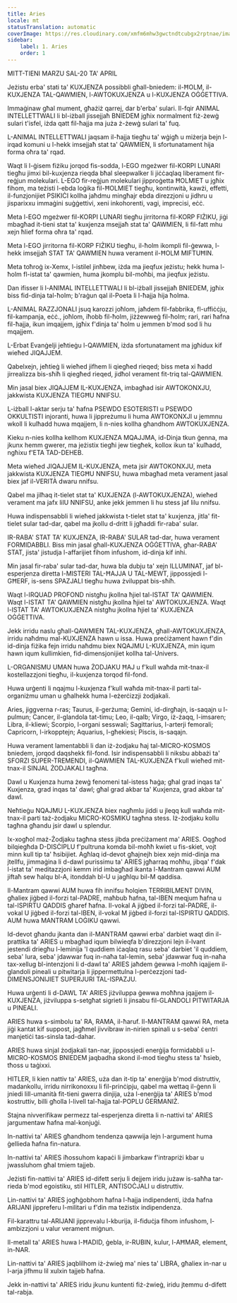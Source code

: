 ```yaml
---
title: Aries
locale: mt
statusTranslation: automatic
coverImage: https://res.cloudinary.com/xmfm6mhw3gwctndtcubgx2rptnae/image/upload/v1741354450/small_cover_tratado_esoterico_de_astrologia_hermetica_6210a35442.webp
sidebar:
    label: 1. Aries
    order: 1
---
```

MITT-TIENI MARZU SAL-20 TA' APRIL

Jeżistu erba' stati ta' KUXJENZA possibbli għall-bniedem: il-ĦOLM, il-KUXJENZA TAL-QAWMIEN, l-AWTOKUXJENZA u l-KUXJENZA OĠĠETTIVA.

Immaġinaw għal mument, għażiż qarrej, dar b'erba' sulari. Il-fqir ANIMAL INTELLETTWALI li bl-iżball jissejjaħ BNIEDEM jgħix normalment fiż-żewġ sulari t'isfel, iżda qatt fil-ħajja ma juża ż-żewġ sulari ta' fuq.

L-ANIMAL INTELLETTWALI jaqsam il-ħajja tiegħu ta' wġigħ u miżerja bejn l-irqad komuni u l-hekk imsejjaħ stat ta' QAWMIEN, li sfortunatament hija forma oħra ta' rqad.

Waqt li l-ġisem fiżiku jorqod fis-sodda, l-EGO mgeżwer fil-KORPI LUNARI tiegħu jimxi bil-kuxjenza rieqda bħal sleepwalker li jiċċaqlaq liberament fir-reġjun molekulari. L-EGO fir-reġjun molekulari jipproġetta ĦOLMIET u jgħix fihom, ma teżisti l-ebda loġika fil-ĦOLMIET tiegħu, kontinwità, kawżi, effetti, il-funzjonijiet PSIKIĊI kollha jaħdmu mingħajr ebda direzzjoni u jidhru u jisparixxu immaġini suġġettivi, xeni inkohorenti, vagi, imprecisi, eċċ.

Meta l-EGO mgeżwer fil-KORPI LUNARI tiegħu jirritorna fil-KORP FIŻIKU, jiġi mbagħad it-tieni stat ta' kuxjenza msejjaħ stat ta' QAWMIEN, li fil-fatt mhu xejn ħlief forma oħra ta' rqad.

Meta l-EGO jirritorna fil-KORP FIŻIKU tiegħu, il-ħolm ikompli fil-ġewwa, l-hekk imsejjaħ STAT TA' QAWMIEN huwa verament il-ĦOLM MIFTUĦIN.

Meta toħroġ ix-Xemx, l-istilel jinħbew, iżda ma jieqfux jeżistu; hekk huma l-ħolm fl-istat ta' qawmien, huma jkomplu bil-moħbi, ma jieqfux jeżistu.

Dan ifisser li l-ANIMAL INTELLETTWALI li bl-iżball jissejjaħ BNIEDEM, jgħix biss fid-dinja tal-ħolm; b'raġun qal il-Poeta li l-ħajja hija ħolma.

L-ANIMAL RAZZJONALI jsuq karozzi joħlom, jaħdem fil-fabbrika, fl-uffiċċju, fil-kampanja, eċċ., joħlom, iħobb fil-ħolm, jiżżewweġ fil-ħolm; rari, rari ħafna fil-ħajja, ikun imqajjem, jgħix f'dinja ta' ħolm u jemmen b'mod sod li hu mqajjem.

L-Erbat Evanġelji jeħtieġu l-QAWMIEN, iżda sfortunatament ma jgħidux kif wieħed JIQAJJEM.

Qabelxejn, jeħtieġ li wieħed jifhem li qiegħed rieqed; biss meta xi ħadd jirrealizza bis-sħiħ li qiegħed rieqed, jidħol verament fit-triq tal-QAWMIEN.

Min jasal biex JIQAJJEM IL-KUXJENZA, imbagħad isir AWTOKONXJU, jakkwista KUXJENZA TIEGĦU NNIFSU.

L-iżball l-aktar serju ta' ħafna PSEWDO ESOTERISTI u PSEWDO OKKULTISTI injoranti, huwa li jippreżumu li huma AWTOKONXJI u jemmnu wkoll li kulħadd huwa mqajjem, li n-nies kollha għandhom AWTOKUXJENZA.

Kieku n-nies kollha kellhom KUXJENZA MQAJJMA, id-Dinja tkun ġenna, ma jkunx hemm gwerer, ma jeżistix tiegħi jew tiegħek, kollox ikun ta' kulħadd, ngħixu f'ETA TAD-DEHEB.

Meta wieħed JIQAJJEM IL-KUXJENZA, meta jsir AWTOKONXJU, meta jakkwista KUXJENZA TIEGĦU NNIFSU, huwa mbagħad meta verament jasal biex jaf il-VERITÀ dwaru nnifsu.

Qabel ma jilħaq it-tielet stat ta' KUXJENZA (l-AWTOKUXJENZA), wieħed verament ma jafx lilU NNIFSU, anke jekk jemmen li hu stess jaf lilu nnifsu.

Huwa indispensabbli li wieħed jakkwista t-tielet stat ta' kuxjenza, jitla' fit-tielet sular tad-dar, qabel ma jkollu d-dritt li jgħaddi fir-raba' sular.

IR-RABA' STAT TA' KUXJENZA, IR-RABA' SULAR tad-dar, huwa verament FORMIDABBLI. Biss min jasal għall-KUXJENZA OĠĠETTIVA, għar-RABA' STAT, jista' jistudja l-affarijiet fihom infushom, id-dinja kif inhi.

Min jasal fir-raba' sular tad-dar, huwa bla dubju ta' xejn ILLUMINAT, jaf bl-esperjenza diretta l-MISTERI TAL-ĦAJJA U TAL-MEWT, jippossjedi l-GĦERF, is-sens SPAZJALI tiegħu huwa żviluppat bis-sħiħ.

Waqt l-IRQUAD PROFOND nistgħu jkollna ħjiel tal-ISTAT TA' QAWMIEN. Waqt l-ISTAT TA' QAWMIEN nistgħu jkollna ħjiel ta' AWTOKUXJENZA. Waqt l-ISTAT TA' AWTOKUXJENZA nistgħu jkollna ħjiel ta' KUXJENZA OĠĠETTIVA.

Jekk irridu naslu għall-QAWMIEN TAL-KUXJENZA, għall-AWTOKUXJENZA, irridu naħdmu mal-KUXJENZA hawn u issa. Huwa preċiżament hawn f'din id-dinja fiżika fejn irridu naħdmu biex NQAJMU L-KUXJENZA, min iqum hawn iqum kullimkien, fid-dimensjonijiet kollha tal-Univers.

L-ORGANISMU UMAN huwa ŻODJAKU ĦAJ u f'kull waħda mit-tnax-il kostellazzjoni tiegħu, il-kuxjenza torqod fil-fond.

Huwa urġenti li nqajmu l-kuxjenza f'kull waħda mit-tnax-il parti tal-organiżmu uman u għalhekk huma l-eżerċizzji żodjakali.

Aries, jiggverna r-ras; Taurus, il-gerżuma; Gemini, id-dirgħajn, is-saqajn u l-pulmun; Cancer, il-glandola tat-timu; Leo, il-qalb; Virgo, iż-żaqq, l-imsaren; Libra, il-kliewi; Scorpio, l-organi sesswali; Sagittarius, l-arterji femorali; Capricorn, l-irkopptejn; Aquarius, l-għekiesi; Piscis, is-saqajn.

Huwa verament lamentabbli li dan iż-żodjaku ħaj tal-MICRO-KOSMOS bniedem, jorqod daqshekk fil-fond. Isir indispensabbli li niksbu abbażi ta' SFORZI SUPER-TREMENDI, il-QAWMIEN TAL-KUXJENZA f'kull wieħed mit-tnax-il SINJAL ŻODJAKALI tagħna.

Dawl u Kuxjenza huma żewġ fenomeni tal-istess ħaġa; għal grad inqas ta' Kuxjenza, grad inqas ta' dawl; għal grad akbar ta' Kuxjenza, grad akbar ta' dawl.

Neħtieġu NQAJMU L-KUXJENZA biex nagħmlu jiddi u jleqq kull waħda mit-tnax-il parti taż-żodjaku MICRO-KOSMIKU tagħna stess. Iż-żodjaku kollu tagħna għandu jsir dawl u splendur.

Ix-xogħol maż-Żodjaku tagħna stess jibda preċiżament ma' ARIES. Oqgħod bilqiegħda D-DISĊIPLU f'pultruna komda bil-moħħ kwiet u fis-skiet, vojt minn kull tip ta' ħsibijiet. Agħlaq id-devot għajnejh biex xejn mid-dinja ma jtellfu, jimmaġina li d-dawl purissimu ta' ARIES jgħarraq moħħu, jibqa' f'dak l-istat ta' meditazzjoni kemm irid imbagħad ikanta l-Mantram qawwi AUM jiftaħ sew ħalqu bl-A, itonddah bl-U u jagħlqu bil-M qaddisa.

Il-Mantram qawwi AUM huwa fih innifsu ħolqien TERRIBILMENT DIVIN, għaliex jiġbed il-forzi tal-PADRE, maħbub ħafna, tal-IBEN meqjum ħafna u tal-ISPIRTU QADDIS għaref ħafna. Il-vokal A jiġbed il-forzi tal-PADRE, il-vokal U jiġbed il-forzi tal-IBEN, il-vokal M jiġbed il-forzi tal-ISPIRTU QADDIS. AUM huwa MANTRAM LOĠIKU qawwi.

Id-devot għandu jkanta dan il-MANTRAM qawwi erba' darbiet waqt din il-prattika ta' ARIES u mbagħad iqum bilwieqfa b'direzzjoni lejn il-lvant jestendi driegħu l-leminija 'l quddiem iċaqlaq rasu seba' darbiet 'il quddiem, seba' lura, seba' jdawwar fuq in-naħa tal-lemin, seba' jdawwar fuq in-naħa tax-xellug bl-intenzjoni li d-dawl ta' ARIES jaħdem ġewwa l-moħħ iqajjem il-glandoli pineali u pitwitarja li jippermettulna l-perċezzjoni tad-DIMENSJONIJIET SUPERJURI TAL-ISPAZJU.

Huwa urġenti li d-DAWL TA' ARIES jiżviluppa ġewwa moħħna jqajjem il-KUXJENZA, jiżviluppa s-setgħat sigrieti li jinsabu fil-GLANDOLI PITWITARJA u PINEALI.

ARIES huwa s-simbolu ta' RA, RAMA, il-ħaruf. Il-MANTRAM qawwi RA, meta jiġi kantat kif suppost, jagħmel jivvibraw in-nirien spinali u s-seba' ċentri manjetiċi tas-sinsla tad-dahar.

ARIES huwa sinjal żodjakali tan-nar, jippossjedi enerġija formidabbli u l-MICRO-KOSMOS BNIEDEM jaqbadha skond il-mod tiegħu stess ta' ħsieb, tħoss u taġixxi.

HITLER, li kien nattiv ta' ARIES, uża dan it-tip ta' enerġija b'mod distruttiv, madankollu, irridu nirrikonoxxu li fil-prinċipju, qabel ma wettaq il-ġenn li jniedi lill-umanità fit-tieni gwerra dinjija, uża l-enerġija ta' ARIES b'mod kostruttiv, billi għolla l-livell tal-ħajja tal-POPLU ĠERMANIŻ.

Stajna nivverifikaw permezz tal-esperjenza diretta li n-nattivi ta' ARIES jargumentaw ħafna mal-konjuġi.

In-nattivi ta' ARIES għandhom tendenza qawwija lejn l-argument huma ġellieda ħafna fin-natura.

In-nattivi ta' ARIES iħossuhom kapaċi li jimbarkaw f'intrapriżi kbar u jwassluhom għal tmiem tajjeb.

Jeżisti fin-nattivi ta' ARIES id-difett serju li dejjem iridu jużaw is-saħħa tar-rieda b'mod egoistiku, stil HITLER, ANTISOĊJALI u distruttiv.

Lin-nattivi ta' ARIES jogħġobhom ħafna l-ħajja indipendenti, iżda ħafna ARIJANI jippreferu l-militari u f'din ma teżistix indipendenza.

Fil-karattru tal-ARIJANI jipprevalu l-kburija, il-fiduċja fihom infushom, l-ambizzjoni u valur verament miġnun.

Il-metall ta' ARIES huwa l-ĦADID, ġebla, ir-RUBIN, kulur, l-AĦMAR, element, in-NAR.

Lin-nattivi ta' ARIES jaqblilhom iż-żwieġ ma' nies ta' LIBRA, għaliex in-nar u l-arja jifhmu lil xulxin tajjeb ħafna.

Jekk in-nattivi ta' ARIES iridu jkunu kuntenti fiż-żwieġ, iridu jtemmu d-difett tal-rabja.

